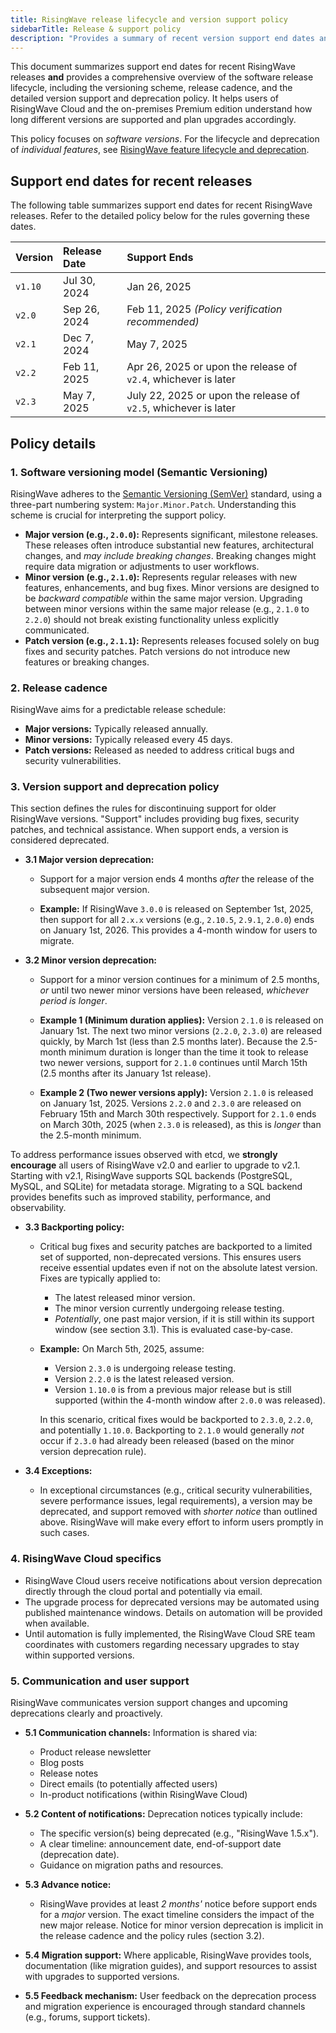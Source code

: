 ```yaml
---
title: RisingWave release lifecycle and version support policy
sidebarTitle: Release & support policy
description: "Provides a summary of recent version support end dates and details the RisingWave versioning scheme (SemVer), release cadence, support rules, backporting policy, and deprecation communication."
---
```


This document summarizes support end dates for recent RisingWave releases **and** provides a comprehensive overview of the software release lifecycle, including the versioning scheme, release cadence, and the detailed version support and deprecation policy. It helps users of RisingWave Cloud and the on-premises Premium edition understand how long different versions are supported and plan upgrades accordingly.

This policy focuses on *software versions*. For the lifecycle and deprecation of *individual features*, see [RisingWave feature lifecycle and deprecation](/changelog/product-lifecycle).

## Support end dates for recent releases

The following table summarizes support end dates for recent RisingWave releases. Refer to the detailed policy below for the rules governing these dates.

| Version | Release Date | Support Ends                                           |
| :------ | :----------- | :----------------------------------------------------- |
| `v1.10` | Jul 30, 2024 | Jan 26, 2025                                           |
| `v2.0`  | Sep 26, 2024 | Feb 11, 2025 *(Policy verification recommended)*       |
| `v2.1`  | Dec 7, 2024  | May 7, 2025                                |
| `v2.2`  | Feb 11, 2025 | Apr 26, 2025 or upon the release of `v2.4`, whichever is later |
| `v2.3`  | May 7, 2025  | July 22, 2025 or upon the release of `v2.5`, whichever is later|

## Policy details

### 1. Software versioning model (Semantic Versioning)

RisingWave adheres to the [Semantic Versioning (SemVer)](https://semver.org/) standard, using a three-part numbering system: `Major.Minor.Patch`. Understanding this scheme is crucial for interpreting the support policy.

*   **Major version (e.g., `2.0.0`):** Represents significant, milestone releases. These releases often introduce substantial new features, architectural changes, and *may include breaking changes*. Breaking changes might require data migration or adjustments to user workflows.
*   **Minor version (e.g., `2.1.0`):** Represents regular releases with new features, enhancements, and bug fixes. Minor versions are designed to be *backward compatible* within the same major version. Upgrading between minor versions within the same major release (e.g., `2.1.0` to `2.2.0`) should not break existing functionality unless explicitly communicated.
*   **Patch version (e.g., `2.1.1`):** Represents releases focused solely on bug fixes and security patches. Patch versions do not introduce new features or breaking changes.

### 2. Release cadence

RisingWave aims for a predictable release schedule:

*   **Major versions:** Typically released annually.
*   **Minor versions:** Typically released every 45 days.
*   **Patch versions:** Released as needed to address critical bugs and security vulnerabilities.

### 3. Version support and deprecation policy

This section defines the rules for discontinuing support for older RisingWave versions. "Support" includes providing bug fixes, security patches, and technical assistance. When support ends, a version is considered deprecated.

*   **3.1 Major version deprecation:**

    *   Support for a major version ends 4 months *after* the release of the subsequent major version.

    *   **Example:** If RisingWave `3.0.0` is released on September 1st, 2025, then support for all `2.x.x` versions (e.g., `2.10.5`, `2.9.1`, `2.0.0`) ends on January 1st, 2026. This provides a 4-month window for users to migrate.

*   **3.2 Minor version deprecation:**

    *   Support for a minor version continues for a minimum of 2.5 months, *or* until two newer minor versions have been released, *whichever period is longer*.

    *   **Example 1 (Minimum duration applies):** Version `2.1.0` is released on January 1st. The next two minor versions (`2.2.0`, `2.3.0`) are released quickly, by March 1st (less than 2.5 months later). Because the 2.5-month minimum duration is longer than the time it took to release two newer versions, support for `2.1.0` continues until March 15th (2.5 months after its January 1st release).

    *   **Example 2 (Two newer versions apply):** Version `2.1.0` is released on January 1st, 2025. Versions `2.2.0` and `2.3.0` are released on February 15th and March 30th respectively. Support for `2.1.0` ends on March 30th, 2025 (when `2.3.0` is released), as this is *longer* than the 2.5-month minimum.

<Note>To address performance issues observed with etcd, we **strongly encourage** all users of RisingWave v2.0 and earlier to upgrade to v2.1. Starting with v2.1, RisingWave supports SQL backends (PostgreSQL, MySQL, and SQLite) for metadata storage. Migrating to a SQL backend provides benefits such as improved stability, performance, and observability.</Note>

*   **3.3 Backporting policy:**

    *   Critical bug fixes and security patches are backported to a limited set of supported, non-deprecated versions. This ensures users receive essential updates even if not on the absolute latest version. Fixes are typically applied to:
        *   The latest released minor version.
        *   The minor version currently undergoing release testing.
        *   *Potentially*, one past major version, if it is still within its support window (see section 3.1). This is evaluated case-by-case.

    *   **Example:** On March 5th, 2025, assume:
        *   Version `2.3.0` is undergoing release testing.
        *   Version `2.2.0` is the latest released version.
        *   Version `1.10.0` is from a previous major release but is still supported (within the 4-month window after `2.0.0` was released).

        In this scenario, critical fixes would be backported to `2.3.0`, `2.2.0`, and potentially `1.10.0`. Backporting to `2.1.0` would generally *not* occur if `2.3.0` had already been released (based on the minor version deprecation rule).

*   **3.4 Exceptions:**

    *   In exceptional circumstances (e.g., critical security vulnerabilities, severe performance issues, legal requirements), a version may be deprecated, and support removed with *shorter notice* than outlined above. RisingWave will make every effort to inform users promptly in such cases.

### 4. RisingWave Cloud specifics

*   RisingWave Cloud users receive notifications about version deprecation directly through the cloud portal and potentially via email.
*   The upgrade process for deprecated versions may be automated using published maintenance windows. Details on automation will be provided when available.
*   Until automation is fully implemented, the RisingWave Cloud SRE team coordinates with customers regarding necessary upgrades to stay within supported versions.

### 5. Communication and user support

RisingWave communicates version support changes and upcoming deprecations clearly and proactively.

*   **5.1 Communication channels:** Information is shared via:
    *   Product release newsletter
    *   Blog posts
    *   Release notes
    *   Direct emails (to potentially affected users)
    *   In-product notifications (within RisingWave Cloud)

*   **5.2 Content of notifications:** Deprecation notices typically include:
    *   The specific version(s) being deprecated (e.g., "RisingWave 1.5.x").
    *   A clear timeline: announcement date, end-of-support date (deprecation date).
    *   Guidance on migration paths and resources.

*   **5.3 Advance notice:**
    *   RisingWave provides at least *2 months'* notice before support ends for a *major* version. The exact timeline considers the impact of the new major release. Notice for minor version deprecation is implicit in the release cadence and the policy rules (section 3.2).

*   **5.4 Migration support:** Where applicable, RisingWave provides tools, documentation (like migration guides), and support resources to assist with upgrades to supported versions.

*   **5.5 Feedback mechanism:** User feedback on the deprecation process and migration experience is encouraged through standard channels (e.g., forums, support tickets).
